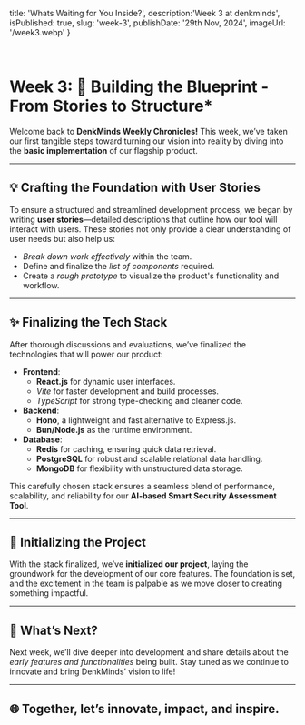   title: 'Whats Waiting for You Inside?',
  description:'Week 3 at denkminds',
  isPublished: true,
  slug: 'week-3',
  publishDate: '29th Nov, 2024',
  imageUrl: '/week3.webp'
}

<br />


# Week 3: 🧩 Building the Blueprint - From Stories to Structure*  

Welcome back to **DenkMinds Weekly Chronicles!** This week, we’ve taken our first tangible steps toward turning our vision into reality by diving into the **basic implementation** of our flagship product.  

---

## 💡 Crafting the Foundation with User Stories  

To ensure a structured and streamlined development process, we began by writing **user stories**—detailed descriptions that outline how our tool will interact with users. These stories not only provide a clear understanding of user needs but also help us:  
- *Break down work effectively* within the team.  
- Define and finalize the *list of components* required.  
- Create a *rough prototype* to visualize the product's functionality and workflow.  

---

## ✨ Finalizing the Tech Stack  
After thorough discussions and evaluations, we’ve finalized the technologies that will power our product:  
- **Frontend**:  
   - **React.js** for dynamic user interfaces.  
   - *Vite* for faster development and build processes.  
   - *TypeScript* for strong type-checking and cleaner code.  
- **Backend**:  
   - **Hono**, a lightweight and fast alternative to Express.js.  
   - **Bun/Node.js** as the runtime environment.  
- **Database**:  
   - **Redis** for caching, ensuring quick data retrieval.  
   - **PostgreSQL** for robust and scalable relational data handling.  
   - **MongoDB** for flexibility with unstructured data storage.  

This carefully chosen stack ensures a seamless blend of performance, scalability, and reliability for our **AI-based Smart Security Assessment Tool**.  

---

## 🚀 Initializing the Project  
With the stack finalized, we’ve **initialized our project**, laying the groundwork for the development of our core features. The foundation is set, and the excitement in the team is palpable as we move closer to creating something impactful.  

---

## 🤖 What’s Next?  
Next week, we’ll dive deeper into development and share details about the *early features and functionalities* being built. Stay tuned as we continue to innovate and bring DenkMinds’ vision to life!  

---  

## 🌐 Together, let’s innovate, impact, and inspire.